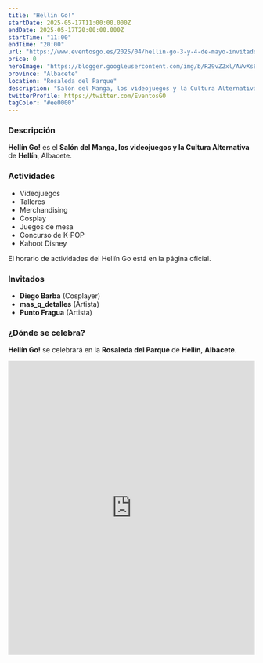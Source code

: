 ```yaml
---
title: "Hellín Go!"
startDate: 2025-05-17T11:00:00.000Z
endDate: 2025-05-17T20:00:00.000Z
startTime: "11:00"
endTime: "20:00"
url: "https://www.eventosgo.es/2025/04/hellin-go-3-y-4-de-mayo-invitados.html"
price: 0
heroImage: "https://blogger.googleusercontent.com/img/b/R29vZ2xl/AVvXsEjASr0n9oB9eZ9W-80Rnwb9ZqWjB55_yirhBAhKyli5JeYeOuJFKoMZypr4Y02Rjuv35Jq5-c8i0j_0eL927vIMSSuLpYy9ll9mgx_ZuXC8rjQByEb_llB-8eoa0ct-lUQ8H4OtvrMxNSvbPks7WfWWcGjYgeMZFO8EH9FhXwiNU_xhkfKH0c3wOoVLzlGK/s600/poster%20previo.jpg"
province: "Albacete"
location: "Rosaleda del Parque"
description: "Salón del Manga, los videojuegos y la Cultura Alternativa de Hellín"
twitterProfile: https://twitter.com/EventosGO
tagColor: "#ee0000"
---
```


### Descripción

**Hellín Go!** es el **Salón del Manga, los videojuegos y la Cultura Alternativa** de **Hellín**, Albacete.

### Actividades

+ Videojuegos
+ Talleres
+ Merchandising
+ Cosplay
+ Juegos de mesa
+ Concurso de K-POP
+ Kahoot Disney

El horario de actividades del Hellín Go está en la página oficial.

### Invitados

+ **Diego Barba** (Cosplayer)
+ **mas_q_detalles** (Artista)
+ **Punto Fragua** (Artista)

### ¿Dónde se celebra?

**Hellín Go!** se celebrará en la **Rosaleda del Parque** de **Hellín**, **Albacete**.

<iframe src="https://www.google.com/maps/embed?pb=!1m18!1m12!1m3!1d3122.1314444125924!2d-1.7016696236431261!3d38.50767926960445!2m3!1f0!2f0!3f0!3m2!1i1024!2i768!4f13.1!3m3!1m2!1s0xd642fb85feb26cd%3A0x9cbabb21d28b3540!2sParque%20Municipal%20Vicente%20Garaulet%20Sequero!5e0!3m2!1ses!2ses!4v1745923167257!5m2!1ses!2ses" width="100%" height="600" style="border:0;" allowfullscreen="" loading="lazy" referrerpolicy="no-referrer-when-downgrade"></iframe>
